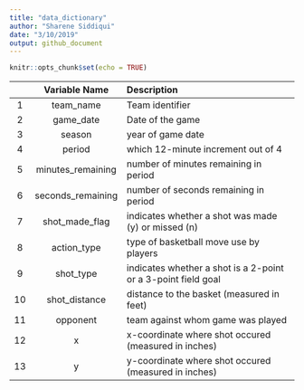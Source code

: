 ```yaml
---
title: "data_dictionary"
author: "Sharene Siddiqui"
date: "3/10/2019"
output: github_document
---
```


```r
knitr::opts_chunk$set(echo = TRUE)
```

|    |  Variable Name      | Description                                                  |
|:--:|:-------------------:|:------------------------------------------------------------ |
| 1  | team_name           | Team identifier                                              |
| 2  | game_date           | Date of the game                                             |
| 3  | season              | year of game date                                            |
| 4  | period              | which 12-minute increment out of 4                           |
| 5  | minutes_remaining   | number of minutes remaining in period                        |
| 6  | seconds_remaining   | number of seconds remaining in period                        |
| 7  | shot_made_flag      | indicates whether a shot was made (y) or missed (n)          |
| 8  | action_type         | type of basketball move use by players                       |
| 9  | shot_type           | indicates whether a shot is a 2-point or a 3-point field goal|
| 10 | shot_distance       | distance to the basket (measured in feet)                    |
| 11 | opponent            | team against whom game was played                            |
| 12 | x                   | x-coordinate where shot occured (measured in inches)         |  
| 13 | y                   | y-coordinate where shot occured (measured in inches)         |


